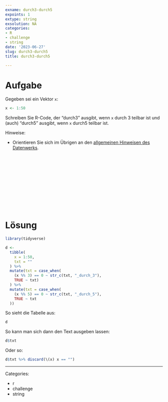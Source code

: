```yaml
---
exname: durch3-durch5
expoints: 1
extype: string
exsolution: NA
categories:
- R
- challenge
- string
date: '2023-06-27'
slug: durch3-durch5
title: durch3-durch5

---
```





# Aufgabe

Gegeben sei ein Vektor `x`:

```r
x <- 1:50
```

Schreiben Sie R-Code, der "durch3" ausgibt, wenn `x` durch 3 teilbar ist und (auch) "durch5" ausgibt, wenn `x` durch5 teilbar ist.

Hinweise:

- Orientieren Sie sich im Übrigen an den [allgemeinen Hinweisen des Datenwerks](https://datenwerk.netlify.app/hinweise).





</br>
</br>
</br>
</br>
</br>
</br>
</br>
</br>
</br>
</br>

# Lösung


```r
library(tidyverse)
```


```r
d <-
  tibble(
    x = 1:50,
    txt = ""
  ) %>% 
  mutate(txt = case_when(
    (x %% 3) == 0 ~ str_c(txt, "_durch_3"),
    TRUE ~ txt)
  ) %>% 
  mutate(txt = case_when(
    (x %% 5) == 0 ~ str_c(txt, "_durch_5"),
    TRUE ~ txt
  ))
```

So sieht die Tabelle aus:

```r
d
```


So kann man sich dann den Text ausgeben lassen:

```r
d$txt
```

Oder so:

```r
d$txt %>% discard(\(x) x == "")
```





---

Categories: 

- r
- challenge
- string

